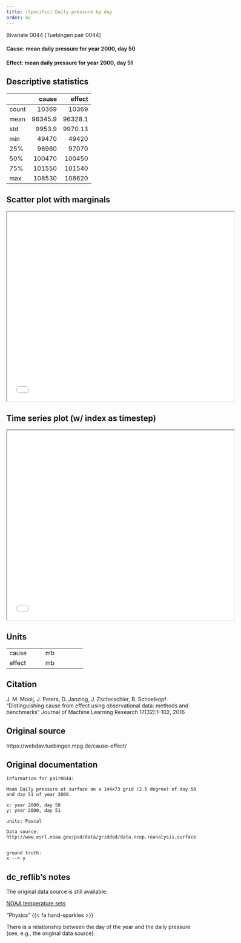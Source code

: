 ```yaml
---
title: (Specific) Daily pressure by day
order: 42
---
```


Bivariate 0044  [Tuebingen pair 0044]

#### **Cause**: mean daily pressure for year 2000, day 50
#### **Effect**: mean daily pressure for year 2000, day 51

## Descriptive statistics
|       |    cause |    effect |
|:------|---------:|----------:|
| count |  10369   |  10369    |
| mean  |  96345.9 |  96328.1  |
| std   |   9953.9 |   9970.13 |
| min   |  49470   |  49420    |
| 25%   |  96960   |  97070    |
| 50%   | 100470   | 100450    |
| 75%   | 101550   | 101540    |
| max   | 108530   | 108620    |

## Scatter plot with marginals

```{=html}
<iframe width=600 height=500 src="plots/scatter_0044.html"></iframe>
```

## Time series plot (w/ index as timestep)

```{=html}
<iframe width=600 height=500 src="plots/series_0044.html"></iframe>
```

## Units
+----------+-----------------+
| cause    | mb              |
+----------+-----------------+
| effect   | mb              |
+----------+-----------------+


## Citation
J. M. Mooij, J. Peters, D. Janzing, J. Zscheischler, B. Schoelkopf
"Distinguishing cause from effect using observational data: methods and benchmarks"
Journal of Machine Learning Research 17(32):1-102, 2016

## Original source
https://webdav.tuebingen.mpg.de/cause-effect/

## Original documentation
```
Information for pair0044:

Mean Daily pressure at surface on a 144x73 grid (2.5 degree) of day 50 and day 51 of year 2000.

x: year 2000, day 50
y: year 2000, day 51

units: Pascal

Data source:
http://www.esrl.noaa.gov/psd/data/gridded/data.ncep.reanalysis.surface.html


ground truth:
x --> y
```

## dc_reflib's notes
The original data source is still available:

[NOAA temperature sets](https://psl.noaa.gov/data/gridded/data.ncep.reanalysis.html)

::: {.callout-note title="Operational Causality"}
"Physics" {{< fa hand-sparkles >}} 

There is a relationship between the day of the year and the daily pressure (see, e.g., the original data source).
:::